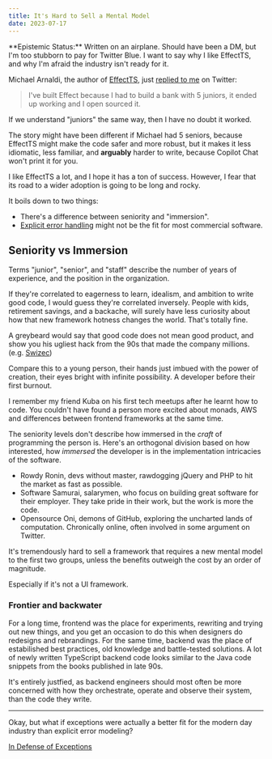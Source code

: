 ```yaml
---
title: It's Hard to Sell a Mental Model
date: 2023-07-17
---
```


<Callout icon="✍️">
  **Epistemic Status:** Written on an airplane. Should have been a DM, but I'm
  too stubborn to pay for Twitter Blue. I want to say why I like EffectTS, and
  why I'm afraid the industry isn't ready for it.
</Callout>

Michael Arnaldi, the author of [EffectTS], just
[replied to me](https://twitter.com/MichaelArnaldi/status/1681264970657415168)
on Twitter:

[effectts]: https://www.effect.website/

> I've built Effect because I had to build a bank with 5 juniors, it ended up
> working and I open sourced it.

If we understand "juniors" the same way, then I have no doubt it worked.

The story might have been different if Michael had 5 seniors, because EffectTS
might make the code safer and more robust, but it makes it less idiomatic, less
familiar, and **arguably** harder to write, because Copilot Chat won't print it
for you.

I like EffectTS a lot, and I hope it has a ton of success. However, I fear that
its road to a wider adoption is going to be long and rocky.

It boils down to two things:

- There's a difference between seniority and "immersion".
- [Explicit error handling](./in-defense-of-exceptions) might not be the fit for
  most commercial software.

## Seniority vs Immersion

Terms "junior", "senior", and "staff" describe the number of years of
experience, and the position in the organization.

If they're correlated to eagerness to learn, idealism, and ambition to write
good code, I would guess they're correlated inversely. People with kids,
retirement savings, and a backache, will surely have less curiosity about how
that new framework hotness changes the world. That's totally fine.

<aside>

A greybeard would say that good code does not mean good product, and show you
his ugliest hack from the 90s that made the company millions. (e.g.
[Swizec](https://swizec.com/blog/sometimes-your-worst-code-is-your-best-code/))

</aside>

Compare this to a young person, their hands just imbued with the power of
creation, their eyes bright with infinite possibility. A developer before their
first burnout.

I remember my friend Kuba on his first tech meetups after he learnt how to code.
You couldn't have found a person more excited about monads, AWS and differences
between frontend frameworks at the same time.

The seniority levels don't describe how immersed in the _craft_ of programming
the person is. Here's an orthogonal division based on how interested, how
_immersed_ the developer is in the implementation intricacies of the software.

- Rowdy Ronin, devs without master, rawdogging jQuery and PHP to hit the market
  as fast as possible.
- Software Samurai, salarymen, who focus on building great software for their
  employer. They take pride in their work, but the work is more the code.
- Opensource Oni, demons of GitHub, exploring the uncharted lands of
  computation. Chronically online, often involved in some argument on Twitter.

It's tremendously hard to sell a framework that requires a new mental model to
the first two groups, unless the benefits outweigh the cost by an order of
magnitude.

Especially if it's not a UI framework.

### Frontier and backwater

For a long time, frontend was the place for experiments, rewriting and trying
out new things, and you get an occasion to do this when designers do redesigns
and rebrandings. For the same time, backend was the place of estabilished best
practices, old knowledge and battle-tested solutions. A lot of newly written
TypeScript backend code looks similar to the Java code snippets from the books
published in late 90s.

It's entirely justfied, as backend engineers should most often be more concerned
with how they orchestrate, operate and observe their system, than the code they
write.

---

Okay, but what if exceptions were actually a better fit for the modern day
industry than explicit error modeling?

[In Defense of Exceptions](./in-defense-of-exceptions)

